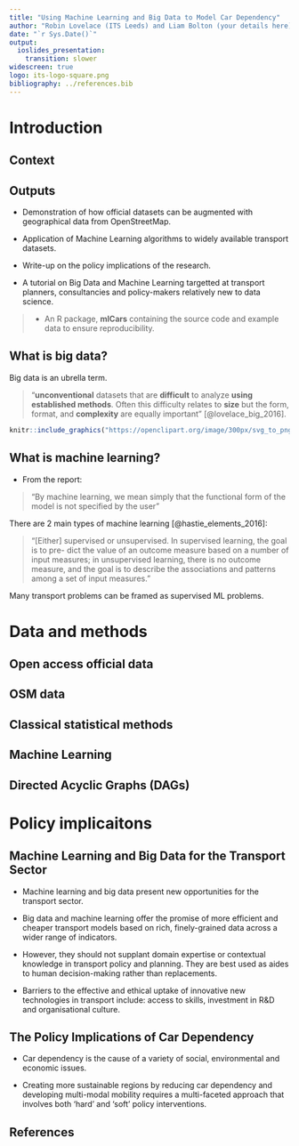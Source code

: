```yaml
---
title: "Using Machine Learning and Big Data to Model Car Dependency"
author: "Robin Lovelace (ITS Leeds) and Liam Bolton (your details here)"
date: "`r Sys.Date()`"
output:
  ioslides_presentation:
    transition: slower
widescreen: true
logo: its-logo-square.png
bibliography: ../references.bib
---
```


# Introduction

## Context

## Outputs

- Demonstration of how official datasets can be augmented with geographical data from OpenStreetMap.

- Application of Machine Learning algorithms to widely available transport datasets.

- Write-up on the policy implications of the research.

- A tutorial on Big Data and Machine Learning targetted at transport planners, consultancies and policy-makers relatively new to data science.

> - An R package, **mlCars** containing the source code and example data to ensure reproducibility.

## What is big data?

Big data is an ubrella term.

> "**unconventional**  datasets  that  are  **difficult**  to  analyze
**using established methods**. Often this difficulty relates to **size** but the form, format, and **complexity** are equally important" [@lovelace_big_2016]. 

```r
knitr::include_graphics("https://openclipart.org/image/300px/svg_to_png/170637/1339577112.png")
```

## What is machine learning?

-  From the report: 

> "By machine learning, we mean simply that the functional form of the model is not specified by the user" 

There are 2 main types of machine learning [@hastie_elements_2016]:

> "[Either] supervised or unsupervised. In supervised learning, the goal is to pre-
dict the value of an outcome measure based on a number of input measures;
in unsupervised learning, there is no outcome measure, and the goal is to
describe the associations and patterns among a set of input measures."

Many transport problems can be framed as supervised ML problems.

# Data and methods

## Open access official data

## OSM data

## Classical statistical methods

## Machine Learning

## Directed Acyclic Graphs (DAGs)

# Policy implicaitons

## Machine Learning and Big Data for the Transport Sector
- Machine learning and big data present new opportunities for the transport sector.

- Big data and machine learning offer the promise of more efficient and cheaper transport models based on rich, finely-grained data across a wider range of indicators.

- However, they should not supplant domain expertise or contextual knowledge in transport policy and planning. They are best used as aides to human decision-making rather than replacements.

- Barriers to the effective and ethical uptake of innovative new technologies in transport include: access to skills, investment in R&D and organisational culture.

## The Policy Implications of Car Dependency
- Car dependency is the cause of a variety of social, environmental and economic issues. 

- Creating more sustainable regions by reducing car dependency and developing multi-modal mobility requires a multi-faceted approach that involves both ‘hard’ and ‘soft’ policy interventions.

## References

